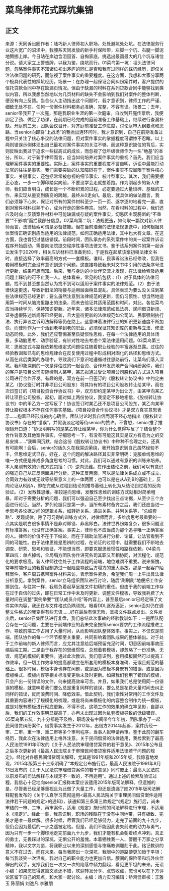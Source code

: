 # 菜鸟律师花式踩坑集锦
## 正文
来源：天同诉讼圈作者：陆巧新人律师初入职场，处处避坑处处坑。在法律服务行业这片宽广的沼泽中，我腰系天同发放的新手村保险带，左脚一个坑、右腿一脚泥地腾挪上岸。今日站在岸边含泪回首、自掏家底，挑选出最圆最大的几个坑与诸位分说。请大家立上警告牌，以我为鉴，绕坑而行。01菜鸟第一坑：埋头法律问题，忽略案件事实不知诸位初出茅庐的同仁是否和我有过同样的踩坑经历，即仅关注法律问题的研究，而忽视了案件事实的重要程度。在这方面，我想和大家分享两个极具代表性的踩坑经历。场景一：在办理一起保证合同纠纷案件时，客户提供的信托贷款合同中存在缺漏页情况。但由于缺漏的材料在系列贷款合同中能够找到类似内容，所以我想当然地以为几页材料的缺失不会影响到我们对案件的整体判断，便没有向上反馈。当合伙人主动指出这个问题时，我才意识到，律师工作的严谨、细致无处不在，任何一份案件材料都务必准确、完整，不容有误。场景二：去年，senior带我开了一次庭，那是我职业生涯的第一次庭审。自收到开庭传票后，我便卯足了劲、做足了功课，在前期已经完成的庭前准备工作基础上，继续进行查漏补缺。开庭前三天，团队会议召开，对齐庭前准备工作进度，讨论庭审大纲要点和思路。当senior向即将“上战场”的我抛出连环问时，我才意识到，自己在前期准备过程中只关注了核心争议的法律问题，但对案件事实的掌握程度可谓惨不忍睹。以上两则错误示例体现出自己最初对案件事实的关注不够。而这种意识缺位的背后，实则反映出我过于追求一些拔高式的成长，而忽视了低年级律师作为一名“地基”的本分。所以，对于新手律师而言，应当如何培养对案件事实的重视？首先，我们应当理解案件事实的重要性。实际上，案件事实的重要程度不言自明，诉讼中最能打动法官的往往是事实。我们需要突破的认知障碍在于，案件事实不应局限于案件核心事实、关键事实，还包括常常被忽视的细节事实、枝叶型事实。其次，我们需要摆正心态，一步一个脚印踏实向前，不要没学会走就想着跑。作为刚起步的新人律师，我们应当明白，成长是一个不断积累的过程，必定要通过大量琐碎、基础的工作，来实现从量变到质变的跨越，最终从0走向1。最后，就具体的做法而言，我们必须静下心来，保证对所有的案件材料至少一页一页、逐字逐句地看完一遍，直到对案件材料烂熟于心，成为行走的案件卷宗。当然，在看材料的过程中，我们还应及时向上反馈案件材料中可能缺漏或存疑的案件事实，切忌因主观臆断的“不重要”“不影响”而拦截部分信息。02菜鸟第二坑：法规更迭，如何取一瓢饮对新人律师而言，法律检索可谓是必备技能。但在当前浩瀚的法律法规更迭中，如何根据具体案情正确识别应当适用的法律规范，如何正确适用法律，其中也大有文章。在这方面，我也曾犯过低级错误。前段时间，团队承办的系列案件中的某一起案件诉讼程序开始启动，需要向法院提交程序性事项法律文书。鉴于该系列案件的第一起诉讼发生于2020年，相关应诉材料已准备到位，于是我在起草该案初稿法律文书时，直接选择了效率最高的方式——套模板。谁料，民事诉讼法已经修改，但我在套用模板时完全没有意识到这个问题。这直接导致我未对文书中引用的法条序号进行更新，结果可想而知。后来，我与身边的小伙伴交流才发现，在法律检索及适用问题上踩坑的可不止我一人。总体看来，常见的坑包括：（1）对于具体的法律问题，找不到甚至想当然认为找不到可以适用于案件事实的法律规范。（2）由于法律快速更迭，导致新旧法的衔接与适用层面稍显混乱。具体表现为要么没关注到某些法律规范已经更新；要么虽然注意到法律规范的更新，但仍习惯性、想当然地适用第一时间从脑海里蹦出的法条，而未去验证其适用范围和时间。对此，各位菜鸟应当持续学习，保持知识更新。近年来，诸多法律规范如民法典、民间借贷新规、证券虚假陈述新规等已经更新，且大量待更新的法律规范如公司法、民事强制执行法、执行异议之诉司法解释等仍在路上。这意味着法律行业的知识更新速度不断加快，而律师作为一个活到老学到老的职业，必须保证其知识库的更新与立法、修法动态同频。此外，我们还应警惕甚至质疑惯性思维，在每一个法律适用的具体场景，多动脑思考、动手验证，有针对性地去考虑个案法律适用问题。03菜鸟第三坑：思维定式与路径依赖思维定式问题往往随着职业经验的丰富逐渐显露。过往的经验教训和已有的思维规律会在反复使用过程中形成相对固化的路径和思维方式。从而在此后类案的办理中，导致我们下意识地遵循过往思路前行，让菜鸟们落入深坑。我印象深刻的一次是评估过的一起合资、合作开发房地产合同纠纷案件，我们的客户是项目公司实际控制人某甲，某乙拟通过受让项目公司股权的方式进入项目公司进行合作开发。有趣的是，双方在前一日签订的《股权转让协议书》中约定由某乙（协议签订时并非项目公司股东）将其持有的项目公司股权转让给某甲，而在次日签订的《项目投资合作协议书》中，双方却约定某甲为出让方，由某甲向某乙转让项目公司股权。起初，面对如上两份协议，我坚定不移地相信，《股权转让协议书》中的甲乙方一定写反了！协议签订时某乙还不是项目公司股东，某乙向某甲转让股权根本不存在任何事实基础。《项目投资合作协议书》才是双方真实意思表示……抱着已经形成的内心确信，团队讨论时我自信而漫不经心地指出《股权转让协议书》存在的“错误”，并假装淡定地等待senior的赞许。不曾想，senior推了推眼镜开口道：“协议明明写的是某乙转让给某甲，你为什么觉得写反了？结合整个合作背景及其他案件事实，仔细思考一下，有没有可能这其实是双方有意为之的交易安排……”我瞬间沉默，结合这份《股权转让协议书》中种种不合理之处，还真有可能啊！会后，senior的话久久在我耳边萦绕，我开始意识到自己虽然经验不丰，但思维定式已存。好在，这个问题的解决路径其实非常明确：克服单线思维的唯一方式便是养成多角度思考的习惯。对此，我们可以通过有意识的训练来培养。本人亲测有效的训练方式包括：（1）逆向思维。在作出结论之前，我们可以有意识的强迫自己从正反两面进行分析。这种正反两面，可以是法律关系成立或不成立、合同效力有效或无效等结果意义上的一体两面；也可以是在从A到B的基础上，反向论证从B到A，即在完成从过程到结论的推导基础上转化为从结论到过程的反向验证。（2）发散性思维。相较逆向思维，发散性思维的训练方式就相对简单粗暴，即对于需要分析的问题，我们可以强迫自己至少找出三点论据，从至少三个方面进行论证。当然，罗列论据只是第一步。当所有素材备齐之后，我们还应当进一步思考各论据之间的逻辑关系，如转折关系、递进关系、并列关系等，“总结套路”、发现规律。除了可习得的训练方式外，对律师而言，多维度思考最重要的一点其实是明白很多事情不是非对即错、非黑即白。法律世界纷繁复杂，很多问题没有标准答案，也没有正确答案。事实上，律师也不应当成为那个追寻唯一正确答案的人。律师的价值不在于下结论，而在于辅助法官进行分析、论证，让法官看到不同的可能性。由于法律思维是思辨的过程，在论证的过程中，就需要我们不断地去调查、研究、思考和验证，不能想当然，即要克服思维惯性和路径依赖。04菜鸟第四坑：单点掉线，全局塌方团队协作讲究各司其职又互相协同，对流程化、规范化的要求极高。新人律师往往处于工作流程的前端，地位难谓不重要。说来惭愧，常年前端作业的我曾经制造过一起险些导致后方塌方的重大事故。那是一起客户陌拜案件，客户周五携带案件材料来访，表示案件紧急，希望我们周一上午出具法律分析意见。拿到案件，senior立马组织团队进行讨论，随后“刷刷刷”地便把工作安排到位。与往常一样，我肩负着起草呈报文件初稿的重任。但由于我的前端工作存在过于自信的过失，即在日常工作中未及时更新、调整文件模板，导致我耗费了大量时间在调整“案例举要”“团队成员介绍”等内容上，甚至最后senior已经定稿了文件实体内容，我还在与文件格式负隅顽抗。眼看DDL逐渐逼近，senior面对仍在调整文件格式的我变得有些无语……好在最后有惊无险，呈报文件踩点发出。文件发出后，senior召集团队进行复盘，我们总结此次事故的经验教训如下：一是团队配合存在一定问题，主要在于前端作业的我未完全按照senior要求的工作流程推进工作，导致前端工作占用了大量时间，从而影响团队整体效率。事实上，不仅仅是前端，团队协作的每一个环节都至关重要，共同影响着团队成果的整体输出。对于处于工作前端的新人律师而言，应尤其注意给后端预留充足时间，切忌因前端事故压缩后端工期。二是由于我存在的思维惯性，总想着套模板，却忽略了一份准确、无误、规范的模板的重要性。通过此次教训，我们意识到，套用模板固然可以提高工作效率，但一切工作效率的提高都建立在所套用的模板本身准确、无误且规范的基础上。很多时候，模板本身也存在问题，或是因为模板本身既有的错误，或是因为模板格式、模板内容等相关标准变更后未及时更新。如果我们套用了错误的模板，只会产出一份错误的文件，何来提高效率可言。并且，如果我们总是使用同一份错误的模板，就意味着我们要么总是重复同样的错误，要么总是花费大量时间去纠正同样的错误，反而浪费时间、降低效率。借此契机，我们索性对常用的工作文件及其重要内容进行了规模化的梳理，或是将尚未模板化的内容整合制作为统一模板，或是对既有模板进行彻底更新。不得不说，这项工作的效果的确立竿见影，自那以后，我们的工作效率明显提高了，亦再未出现过因为乱套模板导致的低级错误。05菜鸟第五坑：九十分都是不及格，职场没有中间带今年年初，团队承办了一起民间借贷纠纷案件，借贷事实发生于2012年，出借方2014年起诉，案件历经一审、二审、重一审、重二审等多个审判程序，当事人拟申请再审。鉴于此前的翻车经历，我此次在法律适用上格外注意。关于民间借贷的法律适用，我检索到了最高人民法院1991年印发的《关于人民法院审理借贷案件的若干意见》、2015年公布且之后多次更新的《最高人民法院关于审理民间借贷案件适用法律若干问题的规定》。经比对各版民间借贷司法解释，尤其是1991年版和2015年版，我惊喜地发现，2015年版第三十三条明确了“本规定公布施行后，最高人民法院于1991年8月13日发布的《关于人民法院审理借贷案件的若干意见》同时废止；最高人民法院以前发布的司法解释与本规定不一致的，不再适用”。通过上述的检索及验证过程，我信心十足地向senior汇报称本案应该适用2015年版司法解释。但遗憾的是，尽管我已经足够重视且为此做了大量工作，但还是遗漏了随2015年版司法解释配套发布的《关于认真学习贯彻适用<最高人民法院关于审理民间借贷案件适用法律若干问题的规定>的通知》，该通知第三条第三款规定“《规定》施行后，尚未审结的一审、二审、再审案件，适用《规定》施行前的司法解释进行审理，不适用本《规定》”。经此一事，我意识到，职场的残酷在于没有中间地带，只有极致、完美才是唯一最优解。很多时候，尽管我们已经足够努力，走完了前面的九十九步，但仍会因为最后的一步之遥被定格。但是，我们不能因此丧失前进的动力与勇气，因为只有一步一个脚印地走完前面九十九步，我们才能有机会朝着终点冲刺。真正的勇士，无畏踩过的深坑，无惧公开的羞愧。本着牺牲我一人、警醒千万家之分享精神，我以文字为凿，将我职业以来的深刻感悟与惨痛教训雕刻于此。铭记教训的意义不在过去，而在未来。每当我爬出一次深坑，我眼中的道路便更加趋于平坦；每当我谈笑一次泪痕，我对自己的职业能力也更加自信。腰间的保险带和坑外伙伴伸出的双手，支撑我们在一次又一次的陷落中倾力翻起，看见更平坦的未来。无讼小编：如果您觉得这篇文章还不错，欢迎转发分享、点赞收藏，您也可以在下方评论区留下自己的观点，和大家一起讨论。主编：靖力实习编辑：矫鸿佳审核：王雅玉 陈丽娟 刘逸凡 李雅朋